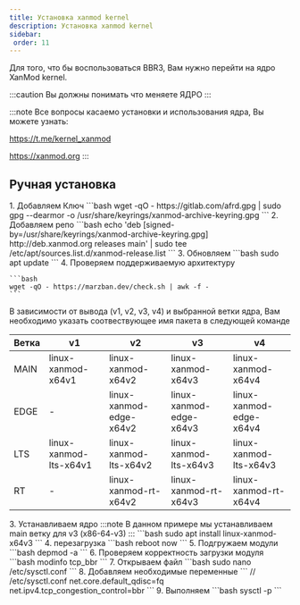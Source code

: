 ```yaml
---
title: Установка xanmod kernel
description: Установка xanmod kernel
sidebar:
 order: 11
---
```


Для того, что бы воспользоваться BBR3, Вам нужно перейти на ядро XanMod kernel.

:::caution
Вы должны понимать что меняете ЯДРО
:::

:::note
Все вопросы касаемо установки и использования ядра, Вы можете узнать:

https://t.me/kernel_xanmod

https://xanmod.org
:::


## Ручная установка
<Steps>
1. Добавляем Ключ
	```bash
	wget -qO - https://gitlab.com/afrd.gpg | sudo gpg --dearmor -o /usr/share/keyrings/xanmod-archive-keyring.gpg
	``` 
2. Добавляем репо
	```bash
	echo 'deb [signed-by=/usr/share/keyrings/xanmod-archive-keyring.gpg] http://deb.xanmod.org releases main' | sudo tee /etc/apt/sources.list.d/xanmod-release.list
	``` 
3. Обновляем 
	```bash
	sudo apt update 
	``` 
4. Проверяем поддерживаемую архитектуру

	```bash
	wget -qO - https://marzban.dev/check.sh | awk -f -
	``` 
</Steps>
В зависимости от вывода (v1, v2, v3, v4) и выбранной ветки ядра, Вам необходимо указать соотвествующее имя пакета в следующей команде

| Ветка | v1				|v2|v3|v4|
| ----- | -					|-|-|-|
| MAIN | linux-xanmod-x64v1 | linux-xanmod-x64v2 | linux-xanmod-x64v3 | linux-xanmod-x64v4 |
| EDGE | -					 | linux-xanmod-edge-x64v2 | linux-xanmod-edge-x64v3 | linux-xanmod-edge-x64v4 |
| LTS |  linux-xanmod-lts-x64v1 | linux-xanmod-lts-x64v2 | linux-xanmod-lts-x64v3 | linux-xanmod-lts-x64v3 |
| RT | - | linux-xanmod-rt-x64v2 | linux-xanmod-rt-x64v3 | linux-xanmod-rt-x64v4 |


<Steps>
3. Устанавливаем ядро
	:::note
	В данном примере мы устанавливаем  main ветку для v3 (x86-64-v3)
	:::
	```bash
	sudo apt install linux-xanmod-x64v3
	``` 
4. перезагрузка
	```bash
	reboot now
	```
5. Подгружаем модули
	```bash
	depmod -a
	``` 
6. Проверяем корректность загрузки модуля
	```bash
	modinfo tcp_bbr
	```  	
7. Открываем файл
	```bash
	sudo nano /etc/sysctl.conf
	```  	
8. Добавляем необходимые переменные
	```
	    // /etc/sysctl.conf
	net.core.default_qdisc=fq
	net.ipv4.tcp_congestion_control=bbr
	```  	
9. Выполняем
	```bash
	sysctl -p
	```  	
</Steps>